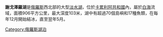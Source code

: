 {{Infobox lake
 | lake_name = 謝戈澤羅湖<br>Сегозеро<br>Seesjärvi
 | image_lake = Lake Segozero NASA.jpg
 | caption_lake = 謝戈澤羅湖衛星照片
 | image_bathymetry = 
 | caption_bathymetry = 
 | location = [[卡累利阿共和國|卡累利阿共和國]]
 | coords = {{Coord|63.3|N|33.75|E|region:RU_type:waterbody|display=inline,title}}
 | type = 天然湖泊、[[水庫|水庫]]
 | inflow = 
 | outflow = [[Segezha_River|Segezha River]]
 | catchment = 
 | basin_countries = {{RUS}}
 | length = 
 | width = 
 | area = {{Convert|906|km2|sqmi|abbr=on}}
 | depth = 
 | max-depth = {{Convert|103|m|ft|abbr=on}}
 | volume = 
 | residence_time = 
 | shore = 
 | elevation = 
 | islands = 
 | cities = 
}}

'''謝戈澤羅湖'''是[[俄羅斯|俄羅斯]]西北部的大型[[淡水湖|淡水湖]]，位於[[卡累利阿共和國|卡累利阿共和國]]內，屬於[[白海|白海]]流域，面積906平方公里，最大深度103米，湖中有超過70個島嶼和17種魚類，在每年12月開始結冰，直至翌年5月。


[[Category:俄羅斯湖泊|Category:俄羅斯湖泊]]

{{Russia-geo-stub}}